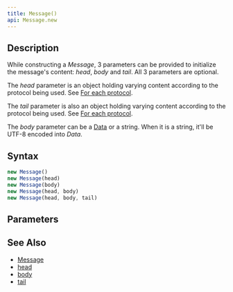 ```yaml
---
title: Message()
api: Message.new
---
```


## Description

<Summary/>

While constructing a _Message_, 3 parameters can be provided to initialize the message's content: _head_, _body_ and _tail_. All 3 parameters are optional.

The _head_ parameter is an object holding varying content according to the protocol being used. See [For each protocol](/reference/api/MessageStart/head/#for-each-protocol).

The _tail_ parameter is also an object holding varying content according to the protocol being used. See [For each protocol](/reference/api/MessageEnd/tail/#for-each-protocol).

The _body_ parameter can be a [Data](/reference/api/Data) or a string. When it is a string, it'll be UTF-8 encoded into _Data_.

## Syntax

``` js
new Message()
new Message(head)
new Message(body)
new Message(head, body)
new Message(head, body, tail)
```

## Parameters

<Parameters/>

## See Also

* [Message](/reference/api/Message)
* [head](/reference/api/Message/head)
* [body](/reference/api/Message/body)
* [tail](/reference/api/Message/tail)
